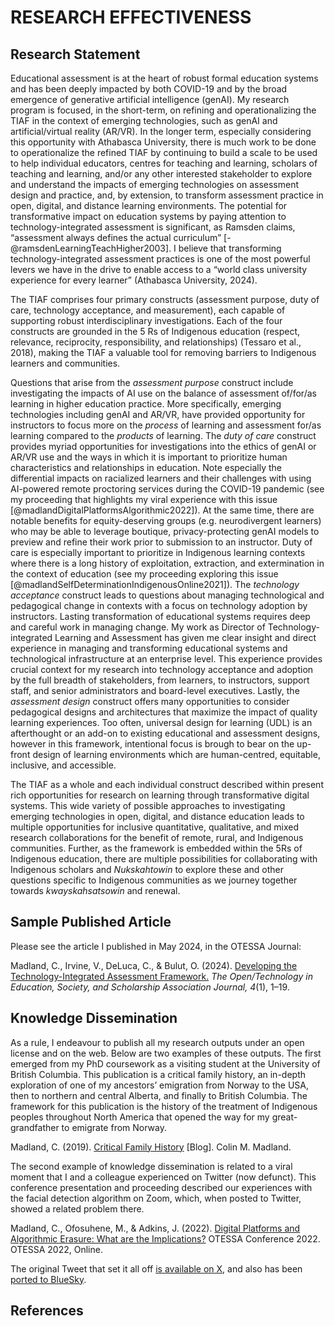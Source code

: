 # RESEARCH EFFECTIVENESS

## Research Statement

Educational assessment is at the heart of robust formal education systems and has been deeply impacted by both COVID-19 and by the broad emergence of generative artificial intelligence (genAI). My research program is focused, in the short-term, on refining and operationalizing the TIAF in the context of emerging technologies, such as genAI and artificial/virtual reality (AR/VR). In the longer term, especially considering this opportunity with Athabasca University, there is much work to be done to operationalize the refined TIAF by continuing to build a scale to be used to help individual educators, centres for teaching and learning, scholars of teaching and learning, and/or any other interested stakeholder to explore and understand the impacts of emerging technologies on assessment design and practice, and, by extension, to transform assessment practice in open, digital, and distance learning environments. The potential for transformative impact on education systems by paying attention to technology-integrated assessment is significant, as Ramsden claims, “assessment always defines the actual curriculum” [-@ramsdenLearningTeachHigher2003]. I believe that transforming technology-integrated assessment practices is one of the most powerful levers we have in the drive to enable access to a “world class university experience for every learner” (Athabasca University, 2024).

The TIAF comprises four primary constructs (assessment purpose, duty of care, technology acceptance, and measurement), each capable of supporting robust interdisciplinary investigations. Each of the four constructs are grounded in the 5 Rs of Indigenous education (respect, relevance, reciprocity, responsibility, and relationships) (Tessaro et al., 2018), making the TIAF a valuable tool for removing barriers to Indigenous learners and communities.

Questions that arise from the *assessment purpose* construct include investigating the impacts of AI use on the balance of assessment of/for/as learning in higher education practice. More specifically, emerging technologies including genAI and AR/VR, have provided opportunity for instructors to focus more on the *process* of learning and assessment for/as learning compared to the *products* of learning. The *duty of care* construct provides myriad opportunities for investigations into the ethics of genAI or AR/VR use and the ways in which it is important to prioritize human characteristics and relationships in education. Note especially the differential impacts on racialized learners and their challenges with using AI-powered remote proctoring services during the COVID-19 pandemic (see my proceeding that highlights my viral experience with this issue [@madlandDigitalPlatformsAlgorithmic2022]). At the same time, there are notable benefits for equity-deserving groups (e.g. neurodivergent learners) who may be able to leverage boutique, privacy-protecting genAI models to preview and refine their work prior to submission to an instructor. Duty of care is especially important to prioritize in Indigenous learning contexts where there is a long history of exploitation, extraction, and extermination in the context of education (see my proceeding exploring this issue [@madlandSelfDeterminationIndigenousOnline2021]). The *technology acceptance* construct leads to questions about managing technological and pedagogical change in contexts with a focus on technology adoption by instructors. Lasting transformation of educational systems requires deep and careful work in managing change. My work as Director of Technology-integrated Learning and Assessment has given me clear insight and direct experience in managing and transforming educational systems and technological infrastructure at an enterprise level. This experience provides crucial context for my research into technology acceptance and adoption by the full breadth of stakeholders, from learners, to instructors, support staff, and senior administrators and board-level executives. Lastly, the *assessment design* construct offers many opportunities to consider pedagogical designs and architectures that maximize the impact of quality learning experiences. Too often, universal design for learning (UDL) is an afterthought or an add-on to existing educational and assessment designs, however in this framework, intentional focus is brough to bear on the up-front design of learning environments which are human-centred, equitable, inclusive, and accessible.

The TIAF as a whole and each individual construct described within present rich opportunities for research on learning through transformative digital systems. This wide variety of possible approaches to investigating emerging technologies in open, digital, and distance education leads to multiple opportunities for inclusive quantitative, qualitative, and mixed research collaborations for the benefit of remote, rural, and Indigenous communities. Further, as the framework is embedded within the 5Rs of Indigenous education, there are multiple possibilities for collaborating with Indigenous scholars and *Nukskahtowin* to explore these and other questions specific to Indigenous communities as we journey together towards *kwayskahsatsowin* and renewal.

## Sample Published Article

Please see the article I published in May 2024, in the OTESSA Journal:

Madland, C., Irvine, V., DeLuca, C., & Bulut, O. (2024). [Developing the Technology-Integrated Assessment Framework.](https://doi.org/10.18357/otessaj.2024.4.1.63) *The Open/Technology in Education, Society, and Scholarship Association Journal, 4*(1), 1–19.

## Knowledge Dissemination

As a rule, I endeavour to publish all my research outputs under an open license and on the web. Below are two examples of these outputs. The first emerged from my PhD coursework as a visiting student at the University of British Columbia. This publication is a critical family history, an in-depth exploration of one of my ancestors’ emigration from Norway to the USA, then to northern and central Alberta, and finally to British Columbia. The framework for this publication is the history of the treatment of Indigenous peoples throughout North America that opened the way for my great-grandfather to emigrate from Norway.

Madland, C. (2019). [Critical Family History](https://cmadland.github.io/cv/timeline.html#critical-family-history) \[Blog\]. Colin M. Madland.

The second example of knowledge dissemination is related to a viral moment that I and a colleague experienced on Twitter (now defunct). This conference presentation and proceeding described our experiences with the facial detection algorithm on Zoom, which, when posted to Twitter, showed a related problem there.

Madland, C., Ofosuhene, M., & Adkins, J. (2022). [Digital Platforms and Algorithmic Erasure: What are the Implications? ](https://doi.org/10.18357/otessac.2022.2.1.137) OTESSA Conference 2022. OTESSA 2022, Online.

The original Tweet that set it all off [is available on X](https://x.com/colinmadland/status/1307111816250748933), and also has been [ported to BlueSky](https://bsky.app/profile/cmadtweets.bsky.social/post/3lb5lhuo35c2w).



## References
